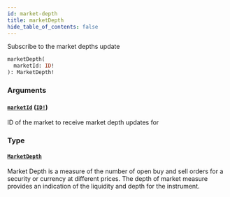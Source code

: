 ```yaml
---
id: market-depth
title: marketDepth
hide_table_of_contents: false
---
```



Subscribe to the market depths update

```graphql
marketDepth(
  marketId: ID!
): MarketDepth!
```


### Arguments

#### [`marketId`](#) ([`ID!`](/docs/testnet/graphql/scalars/id))

ID of the market to receive market depth updates for


### Type

#### [`MarketDepth`](/docs/testnet/graphql/objects/market-depth)

Market Depth is a measure of the number of open buy and sell orders for a security or currency at different prices.
The depth of market measure provides an indication of the liquidity and depth for the instrument.




